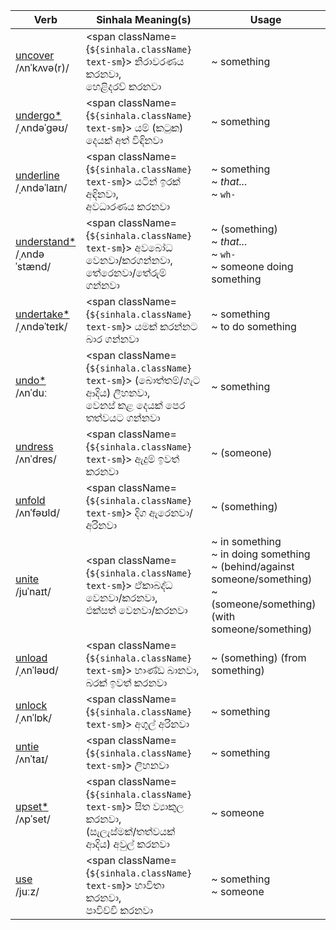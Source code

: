 
| Verb                                                                                                                       | Sinhala Meaning(s)                                              | Usage                                                                                                                               |
| -------------------------------------------------------------------------------------------------------------------------- | --------------------------------------------------------------- | ----------------------------------------------------------------------------------------------------------------------------------- |
| <a href="/essential-verbs/u/examples#uncover">uncover</a>          <br/><span className="font-light">/ʌnˈkʌvə(r)/  </span> |<span className={`${sinhala.className} text-sm`}> නිරාවරණය කරනවා,<br/>හෙළිදරව් කරනවා                             </span> | ~ something                                                                                                                         |
| <a href="/essential-verbs/u/examples#undergo">undergo\*</a>        <br/><span className="font-light">/ˌʌndəˈɡəʊ/   </span> |<span className={`${sinhala.className} text-sm`}> යම් (කටුක) දෙයක් අත් විඳිනවා                                   </span> | ~ something                                                                                                                         |
| <a href="/essential-verbs/u/examples#underline">underline</a>      <br/><span className="font-light">/ˌʌndəˈlaɪn/  </span> |<span className={`${sinhala.className} text-sm`}> යටින් ඉරක් අඳිනවා,<br/>අවධාරණය කරනවා                           </span> | ~ something<br/>~ _that..._<br/>~ `wh-`                                                                                             |
| <a href="/essential-verbs/u/examples#understand">understand\*</a>  <br/><span className="font-light">/ˌʌndəˈstænd/ </span> |<span className={`${sinhala.className} text-sm`}> අවබෝධ වෙනවා/කරගන්නවා,<br/>තේරෙනවා/තේරුම් ගන්නවා                </span> | ~ (something)<br/>~ _that..._<br/>~ `wh-`<br/>~ someone doing something                                                             |
| <a href="/essential-verbs/u/examples#undertake">undertake\*</a>    <br/><span className="font-light">/ˌʌndəˈteɪk/  </span> |<span className={`${sinhala.className} text-sm`}> යමක් කරන්නට බාර ගන්නවා                                         </span> | ~ something<br/>~ to do something                                                                                                   |
| <a href="/essential-verbs/u/examples#undo">undo\*</a>              <br/><span className="font-light">/ʌnˈduː       </span> |<span className={`${sinhala.className} text-sm`}> (බොත්තම්/ගැට ආදිය) ලිහනවා,<br/>වෙනස් කළ දෙයක් පෙර තත්වයට ගන්නවා</span> | ~ something                                                                                                                         |
| <a href="/essential-verbs/u/examples#undress">undress</a>          <br/><span className="font-light">/ʌnˈdres/     </span> |<span className={`${sinhala.className} text-sm`}> ඇදුම් ඉවත් කරනවා                                               </span> | ~ (someone)                                                                                                                         |
| <a href="/essential-verbs/u/examples#unfold">unfold</a>            <br/><span className="font-light">/ʌnˈfəʊld/    </span> |<span className={`${sinhala.className} text-sm`}> දිග ඇරෙනවා/අරිනවා                                              </span> | ~ (something)                                                                                                                       |
| <a href="/essential-verbs/u/examples#unite">unite</a>              <br/><span className="font-light">/juˈnaɪt/     </span> |<span className={`${sinhala.className} text-sm`}> ඒකාබද්ධ වෙනවා/කරනවා,<br/>එක්සත් වෙනවා/කරනවා                    </span> | ~ in something<br/>~ in doing something<br/>~ (behind/against someone/something)<br/>~ (someone/something) (with someone/something) |
| <a href="/essential-verbs/u/examples#unload">unload</a>            <br/><span className="font-light">/ˌʌnˈləʊd/    </span> |<span className={`${sinhala.className} text-sm`}> භාණ්ඩ බානවා,<br/>බරක් ඉවත් කරනවා                               </span> | ~ (something) (from something)                                                                                                      |
| <a href="/essential-verbs/u/examples#unlock">unlock</a>            <br/><span className="font-light">/ˌʌnˈlɒk/     </span> |<span className={`${sinhala.className} text-sm`}> අගුල් අරිනවා                                                   </span> | ~ something                                                                                                                         |
| <a href="/essential-verbs/u/examples#untie">untie</a>              <br/><span className="font-light">/ʌnˈtaɪ/      </span> |<span className={`${sinhala.className} text-sm`}> ලිහනවා                                                         </span> | ~ something                                                                                                                         |
| <a href="/essential-verbs/u/examples#upset">upset\*</a>            <br/><span className="font-light">/ʌpˈset/      </span> |<span className={`${sinhala.className} text-sm`}> සිත ව්‍යාකුල කරනවා,<br/>(සැලැස්මක්/තත්වයක් ආදිය) අවුල් කරනවා   </span> | ~ someone                                                                                                                           |
| <a href="/essential-verbs/u/examples#use">use</a>                  <br/><span className="font-light">/juːz/        </span> |<span className={`${sinhala.className} text-sm`}> භාවිතා කරනවා,<br/>පාවිච්චි කරනවා                               </span> | ~ something<br/>~ someone                                                                                                           |